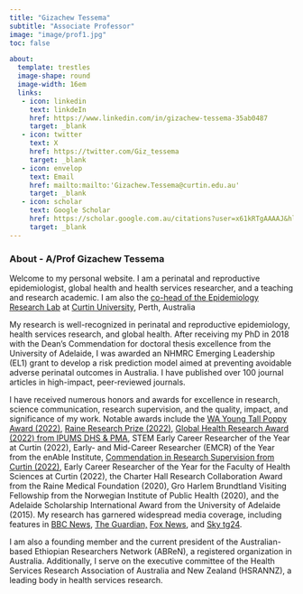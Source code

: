 ---
title: "Gizachew Tessema"
subtitle: "Associate Professor"
image: "image/prof1.jpg"
toc: false

about:
  template: trestles
  image-shape: round
  image-width: 16em
  links: 
   - icon: linkedin
     text: linkdeIn
     href: https://www.linkedin.com/in/gizachew-tessema-35ab0487
     target: _blank
   - icon: twitter
     text: X
     href: https://twitter.com/Giz_tessema
     target: _blank
   - icon: envelop
     text: Email
     href: mailto:mailto:'Gizachew.Tessema@curtin.edu.au'
     target: _blank
   - icon: scholar
     text: Google Scholar
     href: https://scholar.google.com.au/citations?user=x61kRTgAAAAJ&hl=en
     target: _blank
---

### **About - A/Prof Gizachew Tessema**

Welcome to my personal website. I am a perinatal and reproductive epidemiologist, global health and health services researcher, and a teaching and research academic. I am also the [co-head of the Epidemiology Research Lab](https://pereiralab.github.io/team/) at [Curtin University](https://staffportal.curtin.edu.au/staff/profile/view/gizachew-tessema-f47032fa/), Perth, Australia

My research is well-recognized in perinatal and reproductive epidemiology, health services research, and global health. After receiving my PhD in 2018 with the Dean’s Commendation for doctoral thesis excellence from the University of Adelaide, I was awarded an NHMRC Emerging Leadership (EL1) grant to develop a risk prediction model aimed at preventing avoidable adverse perinatal outcomes in Australia. I have published over 100 journal articles in high-impact, peer-reviewed journals.

I have received numerous honors and awards for excellence in research, science communication, research supervision, and the quality, impact, and significance of my work. Notable awards include the [WA Young Tall Poppy Award (2022)](https://aips.net.au/tall-poppy-campaign/wa-tall-poppies/), [Raine Research Prize (2022)](https://www.rainefoundation.org.au/2022-grants-fellowships-awards-and-prizes-announcement/), [Global Health Research Award (2022) from IPUMS DHS & PMA](https://www.ipums.org/2022-award-winners), STEM Early Career Researcher of the Year at Curtin (2022), Early- and Mid-Career Researcher (EMCR) of the Year from the enAble Institute, [Commendation in Research Supervision from Curtin (2022)](https://guild.curtin.edu.au/news/article/6013/2022-EXCELLENCE-IN-TEACHING-AWARD-WINNERS/), Early Career Researcher of the Year for the Faculty of Health Sciences at Curtin (2022), the Charter Hall Research Collaboration Award from the Raine Medical Foundation (2020), Gro Harlem Brundtland Visiting Fellowship from the Norwegian Institute of Public Health (2020), and the Adelaide Scholarship International Award from the University of Adelaide (2015). My research has garnered widespread media coverage, including features in [BBC News](https://www.bbc.com/pidgin/articles/cx9evpg9wr2o), [The Guardian,](https://www.theguardian.com/lifeandstyle/2022/nov/22/no-need-for-six-month-wait-to-try-for-baby-after-pregnancy-loss-study-finds) [Fox News](https://www.foxnews.com/health/getting-pregnant-abortion-miscarriage-might-have-lower-risks-previously-suspected-study), and [Sky tg24](https://tg24.sky.it/salute-e-benessere/2022/11/24/aborto-incinta-rischi-studio).

I am also a founding member and the current president of the Australian-based Ethiopian Researchers Network (ABReN), a registered organization in Australia. Additionally, I serve on the executive committee of the Health Services Research Association of Australia and New Zealand (HSRANNZ), a leading body in health services research.
